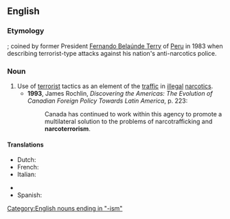 ==English==

===Etymology===
{{prefix|narco|terrorism}}; coined by former President [[w:Fernando Belaúnde Terry|Fernando Belaúnde Terry]] of [[Peru]] in 1983 when describing terrorist-type attacks against his nation's anti-narcotics police.

===Noun===
{{wikipedia}}
{{en-noun|-}}

# Use of [[terrorist]] tactics as an element of the [[traffic]] in [[illegal]] [[narcotic]]s.
#* '''1993''', James Rochlin, ''Discovering the Americas: The Evolution of Canadian Foreign Policy Towards Latin America'', p. 223:
#*: Canada has continued to work within this agency to promote a multilateral solution to the problems of narcotrafficking and '''narcoterrorism'''.

====Translations====
{{trans-top|terrorism as a factor in narcotrafficking}}
* Dutch: {{t|nl|narcoterrorisme}}
* French: {{t|fr|narcoterrorisme|m}}
* Italian: {{t|it|narcoterrorismo|m}}
{{trans-mid}}
* {{trreq|Russian}}
* Spanish: {{t|es|narcoterrorismo|m}}
{{trans-bottom}}

[[Category:English nouns ending in "-ism"]]